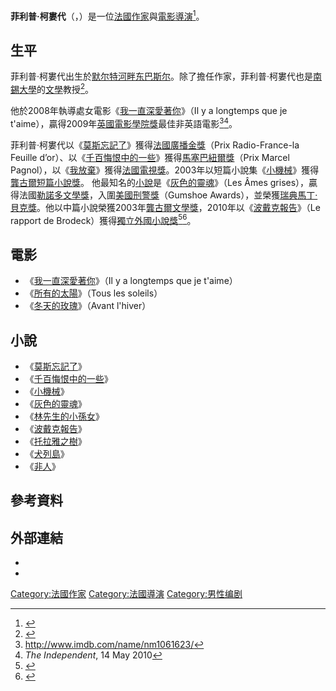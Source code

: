 {{noteTA|1=zh-hans:克洛代尔; zh-hant:柯婁代}}
{{Infobox writer
| name        = 菲利普·柯婁代
| image       = Philippe-Claudel-Il-y-a-longtemps.JPG
| alt         = Philippe Claudel in Paris in March 2008.
| caption     = 攝於2008年
| birth_date  = {{birth date and age|1962|2|2}}
| birth_place = {{FRA}}[[大東部大區|大東部大區]][[默爾特-摩澤爾省|默爾特-摩澤爾省]][[默爾特河畔棟巴勒|默爾特河畔棟巴勒]]
| death_date  = 
| nationality = {{FRA}}
| death_place = 
| parents     = 
| relatives   = 
| occupation  = [[小說家|小說家]]、[[導演|導演]]
| genre       = 小說
| movement    = 
| notablework = 《[[灰色的靈魂|灰色的靈魂]]》
| pseudonym   = 
| influences  = 
| influenced  = 
| awards      = [[龔古爾文學獎|龔古爾文學獎]]<br>[[獨立外國小說獎|獨立外國小說獎]]<br>[[馬丁·貝克獎|馬丁·貝克獎]]<br>[[勒諾多文學獎|勒諾多文學獎]]
| website     = 
| footnotes   = 
}}
'''菲利普·柯婁代'''（{{lang-fr|Philippe Claudel}}，{{bd|1962年|2月2日|||catIdx=}}）是一位[[法國|法國]][[作家|作家]]與[[電影|電影]][[導演|導演]]<ref>{{cite web|url=http://www.evene.fr/celebre/biographie/philippe-claudel-14999.php |title=Philippe Claudel – EVENE |publisher=Evene.fr |date= |accessdate=26 October 2010}}</ref>。

==生平==
菲利普·柯婁代出生於[[默尔特河畔东巴斯尔|默尔特河畔东巴斯尔]]。除了擔任作家，菲利普·柯婁代也是[[南錫大學|南錫大學]]的[[文學|文學]]教授<ref>{{cite web|url=http://deseretnews.com/dn/view/0,1249,640191289,00.html |title=French novelist follows inspirations wherever they lead |publisher=Deseret News |date=2 July 2006 |accessdate=26 October 2010}}</ref>。

他於2008年執導處女電影《[[我一直深愛著你|我一直深愛著你]]》（Il y a longtemps que je t'aime），贏得2009年[[英國電影學院獎|英國電影學院獎]]最佳非英語電影<ref>http://www.imdb.com/name/nm1061623/</ref><ref>''The Independent'',  14 May 2010</ref>。

菲利普·柯婁代以《[[莫斯忘記了|莫斯忘記了]]》獲得[[法國廣播金獎|法國廣播金獎]]（Prix Radio-France-la Feuille d’or）、以《[[千百悔恨中的一些|千百悔恨中的一些]]》獲得[[馬塞巴紐爾獎|馬塞巴紐爾獎]]（Prix Marcel Pagnol），以《[[我放棄|我放棄]]》獲得[[法國電視獎|法國電視獎]]。2003年以短篇小說集《[[小機械|小機械]]》獲得[[龔古爾短篇小說獎|龔古爾短篇小說獎]]。
他最知名的[[小說|小說]]是《[[灰色的靈魂|灰色的靈魂]]》（Les Âmes grises），贏得法國[[勒諾多文學獎|勒諾多文學獎]]，入圍[[美國|美國]][[刑警獎|刑警獎]]（Gumshoe Awards），並榮獲[[瑞典|瑞典]][[馬丁·貝克獎|馬丁·貝克獎]]。他以中篇小說榮獲2003年[[龔古爾文學獎|龔古爾文學獎]]，2010年以《[[波戴克報告|波戴克報告]]》（Le rapport de Brodeck）獲得[[獨立外國小說獎|獨立外國小說獎]]<ref>{{cite web |url=http://www.granta.com/Online-Only/Claudel-and-Brodeck |title=Claudel and Brodeck |publisher=Granta Magazine |date=30 June 2010 |accessdate=26 October 2010 |deadurl=yes |archiveurl=https://web.archive.org/web/20100703072927/http://www.granta.com/Online-Only/Claudel-and-Brodeck |archivedate=2010年7月3日 |df= }}</ref><ref>{{cite web|url=http://www.independent.co.uk/arts-entertainment/books/features/philippe-claudel-wins-independent-foreign-fiction-prize-1972537.html |title=Philippe Claudel wins Independent Foreign Fiction Prize |work=The Independent |location=UK |date=14 May 2010 |accessdate=26 October 2010}}</ref>。

==電影==
*《[[我一直深愛著你|我一直深愛著你]]》（Il y a longtemps que je t'aime）
*《[[所有的太陽|所有的太陽]]》（Tous les soleils）
*《[[冬天的玫瑰|冬天的玫瑰]]》（Avant l'hiver）

==小說==
*《[[莫斯忘記了|莫斯忘記了]]》
*《[[千百悔恨中的一些|千百悔恨中的一些]]》
*《[[小機械|小機械]]》
*《[[灰色的靈魂|灰色的靈魂]]》
*《[[林先生的小孫女|林先生的小孫女]]》
*《[[波戴克報告|波戴克報告]]》
*《[[托拉雅之樹|托拉雅之樹]]》
*《[[犬列島|犬列島]]》
*《[[非人|非人]]》

==參考資料==
<references/>

==外部連結==
*{{cite news| url=http://www.nytimes.com/2006/07/02/books/review/02rafferty.html?_r=1| title=One Death Among Many| work=The New York Times| author=TERRENCE RAFFERTY| date= 2 July 2006 }}
*{{cite news| url=http://www.independent.co.uk/arts-entertainment/films/features/double-vision-philippe-claudel-is-flying-high-in-both-fiction-and-film-1626552.html| title=Double vision: Philippe Claudel is flying high in both fiction and film| author=Boyd Tonkin| date= 20 February 2009| work=The Independent }}

{{Authority control}}
{{DEFAULTSORT:Claudel, Philippe}}
[[Category:法國作家|Category:法國作家]]
[[Category:法國導演|Category:法國導演]]
[[Category:男性编剧|Category:男性编剧]]